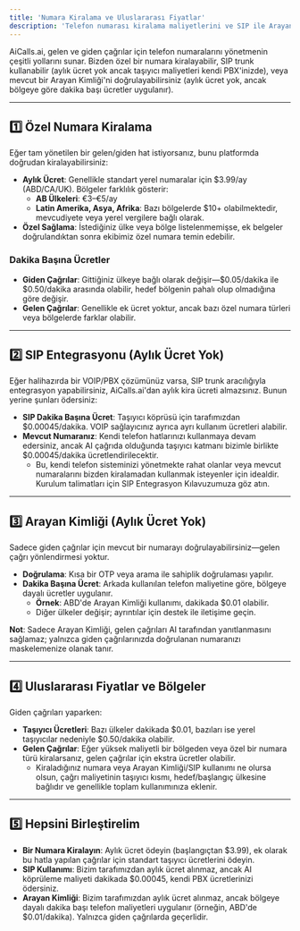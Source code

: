 ```yaml
---
title: 'Numara Kiralama ve Uluslararası Fiyatlar'
description: 'Telefon numarası kiralama maliyetlerini ve SIP ile Arayan Kimliği kullanımının dakikaya göre nasıl faturalandırıldığını anlayın.'
---
```


AiCalls.ai, gelen ve giden çağrılar için telefon numaralarını yönetmenin çeşitli yollarını sunar. Bizden özel bir numara kiralayabilir, SIP trunk kullanabilir (aylık ücret yok ancak taşıyıcı maliyetleri kendi PBX'inizde), veya mevcut bir Arayan Kimliği'ni doğrulayabilirsiniz (aylık ücret yok, ancak bölgeye göre dakika başı ücretler uygulanır).

---

## 1️⃣ **Özel Numara Kiralama**
Eğer tam yönetilen bir gelen/giden hat istiyorsanız, bunu platformda doğrudan kiralayabilirsiniz:

- **Aylık Ücret**: Genellikle standart yerel numaralar için $3.99/ay (ABD/CA/UK). Bölgeler farklılık gösterir:
  - **AB Ülkeleri**: €3–€5/ay
  - **Latin Amerika, Asya, Afrika**: Bazı bölgelerde $10+ olabilmektedir, mevcudiyete veya yerel vergilere bağlı olarak.
- **Özel Sağlama**: İstediğiniz ülke veya bölge listelenmemişse, ek belgeler doğrulandıktan sonra ekibimiz özel numara temin edebilir.
  
### **Dakika Başına Ücretler**
- **Giden Çağrılar**: Gittiğiniz ülkeye bağlı olarak değişir—$0.05/dakika ile $0.50/dakika arasında olabilir, hedef bölgenin pahalı olup olmadığına göre değişir.
- **Gelen Çağrılar**: Genellikle ek ücret yoktur, ancak bazı özel numara türleri veya bölgelerde farklar olabilir.

---

## 2️⃣ **SIP Entegrasyonu (Aylık Ücret Yok)**
Eğer halihazırda bir VOIP/PBX çözümünüz varsa, SIP trunk aracılığıyla entegrasyon yapabilirsiniz, AiCalls.ai'dan aylık kira ücreti almazsınız. Bunun yerine şunları ödersiniz:

- **SIP Dakika Başına Ücret**: Taşıyıcı köprüsü için tarafımızdan $0.00045/dakika. VOIP sağlayıcınız ayrıca ayrı kullanım ücretleri alabilir.
- **Mevcut Numaranız**: Kendi telefon hatlarınızı kullanmaya devam edersiniz, ancak AI çağrıda olduğunda taşıyıcı katmanı bizimle birlikte $0.00045/dakika ücretlendirilecektir.
  - Bu, kendi telefon sisteminizi yönetmekte rahat olanlar veya mevcut numaralarını bizden kiralamadan kullanmak isteyenler için idealdir. Kurulum talimatları için SIP Entegrasyon Kılavuzumuza göz atın.

---

## 3️⃣ **Arayan Kimliği (Aylık Ücret Yok)**
Sadece giden çağrılar için mevcut bir numarayı doğrulayabilirsiniz—gelen çağrı yönlendirmesi yoktur.

- **Doğrulama**: Kısa bir OTP veya arama ile sahiplik doğrulaması yapılır.
- **Dakika Başına Ücret**: Arkada kullanılan telefon maliyetine göre, bölgeye dayalı ücretler uygulanır.
  - **Örnek**: ABD'de Arayan Kimliği kullanımı, dakikada $0.01 olabilir.
  - Diğer ülkeler değişir; ayrıntılar için destek ile iletişime geçin.
  
**Not**: Sadece Arayan Kimliği, gelen çağrıları AI tarafından yanıtlanmasını sağlamaz; yalnızca giden çağrılarınızda doğrulanan numaranızı maskelemenize olanak tanır.

---

## 4️⃣ **Uluslararası Fiyatlar ve Bölgeler**
Giden çağrıları yaparken:

- **Taşıyıcı Ücretleri**: Bazı ülkeler dakikada $0.01, bazıları ise yerel taşıyıcılar nedeniyle $0.50/dakika olabilir.
- **Gelen Çağrılar**: Eğer yüksek maliyetli bir bölgeden veya özel bir numara türü kiralarsanız, gelen çağrılar için ekstra ücretler olabilir.
  - Kiraladığınız numara veya Arayan Kimliği/SIP kullanımı ne olursa olsun, çağrı maliyetinin taşıyıcı kısmı, hedef/başlangıç ülkesine bağlıdır ve genellikle toplam kullanımınıza eklenir.

---

## 5️⃣ **Hepsini Birleştirelim**
- **Bir Numara Kiralayın**: Aylık ücret ödeyin (başlangıçtan $3.99), ek olarak bu hatla yapılan çağrılar için standart taşıyıcı ücretlerini ödeyin.
- **SIP Kullanımı**: Bizim tarafımızdan aylık ücret alınmaz, ancak AI köprüleme maliyeti dakikada $0.00045, kendi PBX ücretlerinizi ödersiniz.
- **Arayan Kimliği**: Bizim tarafımızdan aylık ücret alınmaz, ancak bölgeye dayalı dakika başı telefon maliyetleri uygulanır (örneğin, ABD'de $0.01/dakika). Yalnızca giden çağrılarda geçerlidir.


